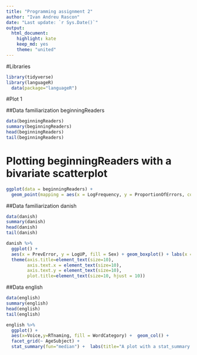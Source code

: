 ```yaml
---
title: "Programming assignment 2" 
author: "Ivan Andreu Rascon" 
date: "Last update: `r Sys.Date()`"
output: 
  html_document:
    highlight: kate 
    keep_md: yes
    theme: "united"
---
```


#Libraries 

```r

library(tidyverse)
library(languageR)
  data(package="languageR")

```

#Plot 1

##Data familiarization beginningReaders

```r
data(beginningReaders)
summary(beginningReaders)
head(beginningReaders)
tail(beginningReaders)

```

# Plotting beginningReaders with a bivariate scatterplot


```r
ggplot(data = beginningReaders) + 
  geom_point(mapping = aes(x = LogFrequency, y = ProportionOfErrors, color = "red", ))
```

##Data familiarization danish
```r
data(danish)
summary(danish)
head(danish)
tail(danish)

```

```r


danish %>%
  ggplot() +
  aes(x = PrevError, y = LogUP, fill = Sex) + geom_boxplot() + labs(x = "PrevError", y = "LogUP", title = "Un boxplot") + 
  theme(axis.title=element_text(size=10),
        axis.text.x = element_text(size=10), 
        axis.text.y = element_text(size=10),
        plot.title=element_text(size=10, hjust = 10))

```



##Data english
```r
data(english)
summary(english)
head(english)
tail(english)

```



```r
english %>%
  ggplot() +
  aes(x=Voice,y=RTnaming, fill = WordCategory) +  geom_col() +
  facet_grid(~ AgeSubject) +
  stat_summary(fun="median") +  labs(title="A plot with a stat_summary and a facet",x="Voice",y="RTnaming")


```



